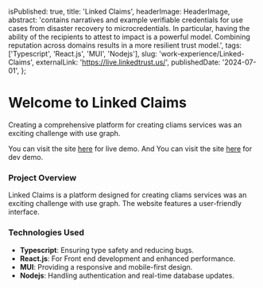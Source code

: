 
  isPublished: true,
  title: 'Linked Claims',
  headerImage: HeaderImage,
  abstract:
    'contains narratives and example verifiable credentials for use cases from disaster recovery to microcredentials. In particular, having the ability of the recipients to attest to impact is a powerful model. Combining reputation across domains results in a more resilient trust model.',
  tags: ['Typescript', 'React.js', 'MUI', 'Nodejs'],
  slug: 'work-experience/Linked-Claims',
  externalLink: 'https://live.linkedtrust.us/',
  publishedDate: '2024-07-01',
};

# Welcome to Linked Claims

Creating a comprehensive platform for creating cliams services was an exciting challenge with use graph.

You can visit the site [here](https://live.linkedtrust.us/) for live demo.
And You can visit the site [here](https://dev.linkedtrust.us/) for dev demo.

<ExampleImage
  imagePath={Shop.src}
  alt="Linked Claims"
  caption="create claims services"
/>

### Project Overview

Linked Claims is a platform designed for creating cliams services was an exciting challenge with use graph. The website features a user-friendly interface.

<ExampleImage
  imagePath={Cups.src}
  alt="Admin panel for managing cars and pricing"
  caption="graph view of linked claims"
/>

### Technologies Used

- **Typescript**: Ensuring type safety and reducing bugs.
- **React.js**: For Front end development and enhanced performance.
- **MUI**: Providing a responsive and mobile-first design.
- **Nodejs**: Handling authentication and real-time database updates.

